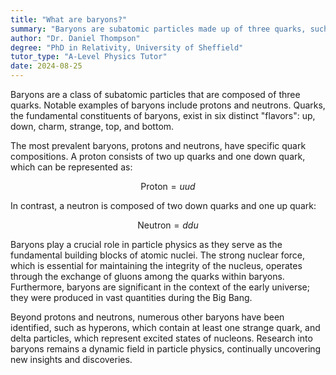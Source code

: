 ```yaml
---
title: "What are baryons?"
summary: "Baryons are subatomic particles made up of three quarks, such as protons and neutrons."
author: "Dr. Daniel Thompson"
degree: "PhD in Relativity, University of Sheffield"
tutor_type: "A-Level Physics Tutor"
date: 2024-08-25
---
```


Baryons are a class of subatomic particles that are composed of three quarks. Notable examples of baryons include protons and neutrons. Quarks, the fundamental constituents of baryons, exist in six distinct "flavors": up, down, charm, strange, top, and bottom. 

The most prevalent baryons, protons and neutrons, have specific quark compositions. A proton consists of two up quarks and one down quark, which can be represented as: 

$$
\text{Proton} = uu d
$$

In contrast, a neutron is composed of two down quarks and one up quark:

$$
\text{Neutron} = dd u
$$

Baryons play a crucial role in particle physics as they serve as the fundamental building blocks of atomic nuclei. The strong nuclear force, which is essential for maintaining the integrity of the nucleus, operates through the exchange of gluons among the quarks within baryons. Furthermore, baryons are significant in the context of the early universe; they were produced in vast quantities during the Big Bang.

Beyond protons and neutrons, numerous other baryons have been identified, such as hyperons, which contain at least one strange quark, and delta particles, which represent excited states of nucleons. Research into baryons remains a dynamic field in particle physics, continually uncovering new insights and discoveries.
    